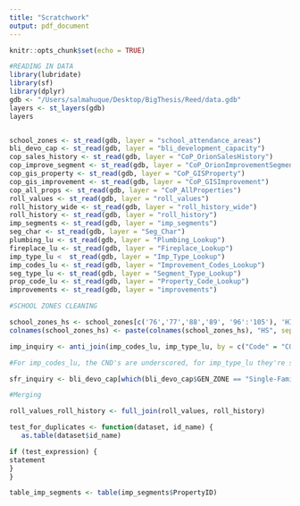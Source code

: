 ```yaml
---
title: "Scratchwork"
output: pdf_document
---
```


```r
knitr::opts_chunk$set(echo = TRUE)
```

```r
#READING IN DATA
library(lubridate)
library(sf)
library(dplyr)
gdb <- "/Users/salmahuque/Desktop/BigThesis/Reed/data.gdb"
layers <- st_layers(gdb)
layers


school_zones <- st_read(gdb, layer = "school_attendance_areas")
bli_devo_cap <- st_read(gdb, layer = "bli_development_capacity")
cop_sales_history <- st_read(gdb, layer = "CoP_OrionSalesHistory")
cop_improve_segment <- st_read(gdb, layer = "CoP_OrionImprovementSegment")
cop_gis_property <- st_read(gdb, layer = "CoP_GISProperty")
cop_gis_improvement <- st_read(gdb, layer = "CoP_GISImprovement")
cop_all_props <- st_read(gdb, layer = "CoP_AllProperties")
roll_values <- st_read(gdb, layer = "roll_values")
roll_history_wide <- st_read(gdb, layer = "roll_history_wide")
roll_history <- st_read(gdb, layer = "roll_history")
imp_segments <- st_read(gdb, layer = "imp_segments")
seg_char <- st_read(gdb, layer = "Seg_Char")
plumbing_lu <- st_read(gdb, layer = "Plumbing_Lookup")
fireplace_lu <- st_read(gdb, layer = "Fireplace_Lookup")
imp_type_lu <  st_read(gdb, layer = "Imp_Type_Lookup")
imp_codes_lu <- st_read(gdb, layer = "Improvement_Codes_Lookup")
seg_type_lu <- st_read(gdb, layer = "Segment_Type_Lookup")
prop_code_lu <- st_read(gdb, layer = "Property_Code_Lookup")
improvements <- st_read(gdb, layer = "improvements")
```

```r
#SCHOOL ZONES CLEANING

school_zones_hs <- school_zones[c('76','77','88','89', '96':'105'), 'HIGH_SCH']
colnames(school_zones_hs) <- paste(colnames(school_zones_hs), "HS", sep = " ")

```


```r
imp_inquiry <- anti_join(imp_codes_lu, imp_type_lu, by = c("Code" = "CODE"))

#For imp_codes_lu, the CND's are underscored, for imp_type_lu they're slashed. imp_codes_lu has an extra variable CND-V and CND_V which staand for the same thing

sfr_inquiry <- bli_devo_cap[which(bli_devo_cap$GEN_ZONE == "Single-Family Residential"),]
```

```r
#Merging

roll_values_roll_history <- full_join(roll_values, roll_history)

test_for_duplicates <- function(dataset, id_name) {
   as.table(dataset$id_name)

if (test_expression) {
statement
}
}

table_imp_segments <- table(imp_segments$PropertyID)
```

